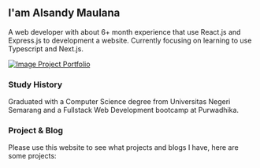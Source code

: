 ## I'am Alsandy Maulana

A web developer with about 6+ month experience that use React.js and
Express.js to development a website. Currently focusing on learning to
use Typescript and Next.js.

[![Image Project Portfolio](/image-showcase/Portfolio%20App%20showcase.png)](/image-showcase/Portfolio%20App%20showcase.png)

### Study History

Graduated with a Computer Science degree from Universitas Negeri
Semarang and a Fullstack Web Development bootcamp at Purwadhika.

### Project & Blog

Please use this website to <a>see</a> what projects and blogs I have,
here are some projects:
